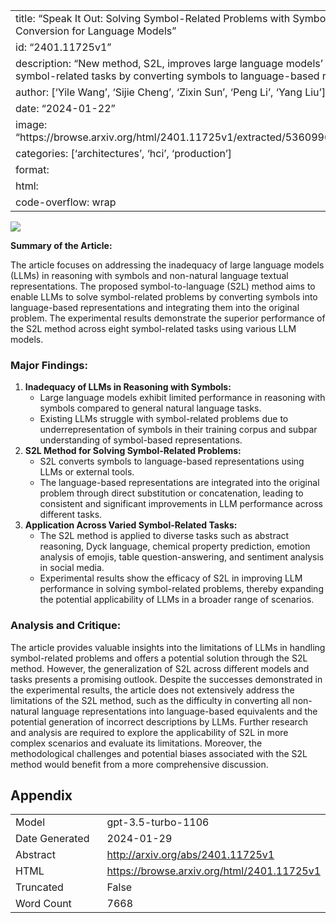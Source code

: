 
---
title: "Speak It Out: Solving Symbol-Related Problems with Symbol-to-Language Conversion for Language Models"
id: "2401.11725v1"
description: "New method, S2L, improves large language models' performance on symbol-related tasks by converting symbols to language-based representations."
author: ['Yile Wang', 'Sijie Cheng', 'Zixin Sun', 'Peng Li', 'Yang Liu']
date: "2024-01-22"
image: "https://browse.arxiv.org/html/2401.11725v1/extracted/5360996/figures/emoji9.png"
categories: ['architectures', 'hci', 'production']
format:
  html:
    code-overflow: wrap
---

![](https://browse.arxiv.org/html/2401.11725v1/extracted/5360996/figures/emoji9.png)

**Summary of the Article:**

The article focuses on addressing the inadequacy of large language models (LLMs) in reasoning with symbols and non-natural language textual representations. The proposed symbol-to-language (S2L) method aims to enable LLMs to solve symbol-related problems by converting symbols into language-based representations and integrating them into the original problem. The experimental results demonstrate the superior performance of the S2L method across eight symbol-related tasks using various LLM models.

### Major Findings:
1. **Inadequacy of LLMs in Reasoning with Symbols:**
   - Large language models exhibit limited performance in reasoning with symbols compared to general natural language tasks.
   - Existing LLMs struggle with symbol-related problems due to underrepresentation of symbols in their training corpus and subpar understanding of symbol-based representations.

2. **S2L Method for Solving Symbol-Related Problems:**
   - S2L converts symbols to language-based representations using LLMs or external tools.
   - The language-based representations are integrated into the original problem through direct substitution or concatenation, leading to consistent and significant improvements in LLM performance across different tasks.

3. **Application Across Varied Symbol-Related Tasks:**
   - The S2L method is applied to diverse tasks such as abstract reasoning, Dyck language, chemical property prediction, emotion analysis of emojis, table question-answering, and sentiment analysis in social media.
   - Experimental results show the efficacy of S2L in improving LLM performance in solving symbol-related problems, thereby expanding the potential applicability of LLMs in a broader range of scenarios.

### Analysis and Critique:
The article provides valuable insights into the limitations of LLMs in handling symbol-related problems and offers a potential solution through the S2L method. However, the generalization of S2L across different models and tasks presents a promising outlook. Despite the successes demonstrated in the experimental results, the article does not extensively address the limitations of the S2L method, such as the difficulty in converting all non-natural language representations into language-based equivalents and the potential generation of incorrect descriptions by LLMs. Further research and analysis are required to explore the applicability of S2L in more complex scenarios and evaluate its limitations. Moreover, the methodological challenges and potential biases associated with the S2L method would benefit from a more comprehensive discussion.

## Appendix

|          |          |
|----------|----------|
| Model     | gpt-3.5-turbo-1106       |
| Date Generated     | 2024-01-29       |
| Abstract | [http://arxiv.org/abs/2401.11725v1](http://arxiv.org/abs/2401.11725v1)        |
| HTML     | [https://browse.arxiv.org/html/2401.11725v1](https://browse.arxiv.org/html/2401.11725v1)       |
| Truncated       | False       |
| Word Count       | 7668       |